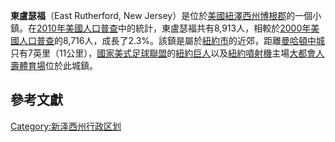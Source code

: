 {{Infobox settlement
|name                     = 東盧瑟福 (紐澤西州)
|official_name            = 東盧瑟福鎮
|settlement_type          = {{tsl|en|Borough (New Jersey)||鎮}}
|nickname                 =
|motto                    =

<!-- Images -->
|image_skyline            =
|imagesize                =
|image_caption            =
|image_flag               =
|image_seal               = 

<!-- Maps -->
|image_map                = Bergen_County_New_Jersey_Incorporated_and_Unincorporated_areas_East_Rutherford_Highlighted.svg
|mapsize                  = 250x200px
|map_caption              = 
|image_map1               =Census_Bureau_map_of_East_Rutherford,_New_Jersey.png
|mapsize1                 = 250x200px
|map_caption1             = 紐澤西州博根郡東盧瑟福

<!-- Location -->
|subdivision_type         = '''國家'''
|subdivision_type1        = '''州'''
|subdivision_type2        = '''郡'''
|subdivision_name         = 美國
|subdivision_name1        = [[紐澤西州|紐澤西州]]
|subdivision_name2        = [[博根郡|博根郡]]
|government_type          = 鎮
|government_footnotes     = 
|leader_title             = 鎮長
|leader_name              = James L. Cassella（[[共和黨_(美國)|共和黨 (美國)]]，2015/12/31任期結束）<ref>[http://www.nj.gov/dca/mayors/mayors2013.pdf 2013 New Jersey Mayors Directory], [[New_Jersey_Department_of_Community_Affairs|New Jersey Department of Community Affairs]]. Accessed May 12, 2013.</ref>
|leader_title1            = 
|leader_name1             =
|established_title        = 建立
|established_date         = 1889/04/17

<!-- Area -->
|unit_pref                = Imperial
|area_footnotes           = <ref name=CensusArea>[http://www.census.gov/geo/maps-data/data/docs/gazetteer/county_sub_list_34.txt Gazetteer of New Jersey Places], [[United_States_Census_Bureau|United States Census Bureau]]. Accessed June 14, 2013.</ref>
|area_magnitude           =
|area_total_km2           = 10.494
|area_land_km2            =  9.606
|area_water_km2           =  0.889
|area_total_sq_mi         =  4.052
|area_land_sq_mi          =  3.709
|area_water_sq_mi         =  0.343
|area_water_percent       =  8.47
|area_rank                = 295th of 566 in state<br>20th of 70 in county<ref name=CensusArea/>

<!-- Population -->
|population_as_of         = [[2010年美國人口普查|2010年普查]]
|population_footnotes     = <ref name=Census2010>[http://factfinder2.census.gov/bkmk/table/1.0/en/DEC/10_DP/DPDP1/0600000US3400319510 DP-1 - Profile of General Population and Housing Characteristics: 2010 for East Rutherford borough, Bergen County, New Jersey], [[United_States_Census_Bureau|United States Census Bureau]]. Accessed July 29, 2012.</ref><ref name=LWD2010>[http://lwd.dol.state.nj.us/labor/lpa/census/2010/dp/dp1_ber/eastrutherford1.pdf Profile of General Demographic Characteristics: 2010 for East Rutherford borough] {{Wayback|url=http://lwd.dol.state.nj.us/labor/lpa/census/2010/dp/dp1_ber/eastrutherford1.pdf |date=20140824181139 }}, [[New_Jersey_Department_of_Labor_and_Workforce_Development|New Jersey Department of Labor and Workforce Development]]. Accessed July 29, 2012.</ref>
|population_total         = 8913
|population_rank          = 258th of 566 in state<br>42nd of 70 in county<ref name=GCTPH1NJ2010>[http://factfinder2.census.gov/bkmk/table/1.0/en/DEC/10_SF1/GCTPH1.ST16/0400000US34 GCT-PH1 Population, Housing Units, Area, and Density: 2010 - State -- County Subdivision from the 2010 Census Summary File 1 for New Jersey], [[United_States_Census_Bureau|United States Census Bureau]]. Accessed December 11, 2012.</ref>
|population_density_km2   = auto
|population_density_sq_mi = 2403.2
|population_density_rank  = 257th of 566 in state<br>52nd of 70 in county<ref name=GCTPH1NJ2010/>
|population_est           = 8978
|pop_est_as_of            = 2012

<!-- General information -->
|timezone                 = [[北美东部时区|Eastern (EST)]]
|utc_offset               = -5
|timezone_DST             = [[Eastern_Daylight_Time|Eastern (EDT)]]
|utc_offset_DST           = -4
|elevation_footnotes      = <ref>{{Gnis|885201|Borough of East Rutherford}}, [[Geographic_Names_Information_System|Geographic Names Information System]]. Accessed March 5, 2013.</ref>
|elevation_m              = 
|elevation_ft             = 3
|coordinates_footnotes    = {{GR|1|dateform=mdy}}<ref name=CensusArea/>

<!-- Area/postal codes & others -->
|postal_code_type         = [[ZIP_code|ZIP code]]
|postal_code              = 07073<ref>[http://tools.usps.com/go/ZipLookupResultsAction!input.action?resultMode=0&city=east%20rutherford&state=NJ  Look Up a ZIP Code], [[United_States_Postal_Service|United States Postal Service]]. Accessed September 12, 2011.</ref>
|area_code                = [[电话区号201和551|201/551]]
|blank_name               = [[Federal_Information_Processing_Standard|FIPS code]]
|blank_info               = 3400319510{{GR|2|dateform=mdy}}<ref name=CensusArea/><ref>[http://mcdc2.missouri.edu/webrepts/commoncodes/ccc_nj.html A Cure for the Common Codes: New Jersey] {{Webarchive|url=https://archive.today/20120527054825/http://mcdc2.missouri.edu/webrepts/commoncodes/ccc_nj.html |date=2012-05-27 }}, Missouri Census Data Center. Accessed July 29, 2012.</ref>
|blank1_name              = [[地名信息系统|GNIS]] feature ID
|blank1_info              = 0885201{{GR|3|dateform=mdy}}<ref name=CensusArea/>
|website                  = http://www.eastrutherfordnj.net/
|footnotes                =
}}

'''東盧瑟福'''（East Rutherford, New Jersey）是位於[[美國|美國]][[紐澤西州|紐澤西州]][[博根郡|博根郡]]的一個小鎮。在[[2010年美國人口普查|2010年美國人口普查]]中的統計，東盧瑟福共有8,913人，相較於[[2000年美國人口普查|2000年美國人口普查]]的8,716人，成長了2.3%。該鎮是屬於[[紐約市|紐約市]]的近郊，距離[[曼哈頓中城|曼哈頓中城]]只有7英里（11公里），[[國家美式足球聯盟|國家美式足球聯盟]]的[[紐約巨人|紐約巨人]]以及[[紐約噴射機|紐約噴射機]]主場[[大都會人壽體育場|大都會人壽體育場]]位於此城鎮。

==參考文獻==
{{Reflist|2}}

{{卑爾根縣 (新澤西州)}}

[[Category:新泽西州行政区划|Category:新泽西州行政区划]]